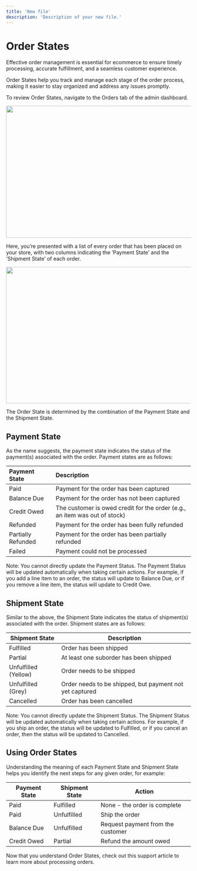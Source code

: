 ```yaml
---
title: 'New file'
description: 'Description of your new file.'
---
```


# Order States

Effective order management is essential for ecommerce to ensure timely processing, accurate fulfillment, and a seamless customer experience.

Order States help you track and manage each stage of the order process, making it easier to stay organized and address any issues promptly.

To review Order States, navigate to the Orders tab of the admin dashboard.

<img height="359" width="624" src="https://lh7-rt.googleusercontent.com/docsz/AD_4nXf1_HnveahvAvmehYXHDjNtQ5XEfqyS1L8VlaaoMpZimclnXe_vXJRuLQCI6wj7FT0dW8HYCfA_YO4VAkGrzgjoINlbTC6P6_bJf85gCgPN-MxGB5OGMaUMC3DiIZOhDjCXN-v-1w?key=0ncWz4vRy0tXhgnM2AaO802x" />

Here, you’re presented with a list of every order that has been placed on your store, with two columns indicating the ‘Payment State’ and the ‘Shipment State’ of each order.

<img height="371" width="624" src="https://lh7-rt.googleusercontent.com/docsz/AD_4nXfpmtw8z4KjlJoXoesfnLer_jjasahRdEdXPIybutYgtf77frhr5UbBOyEjn3GsuyeScxjO5ku99G4jfHPjq1W3Hd06C8l78XeFSDcmEnT3EYfIaX7KTHQsqGPyeF_sQ05Rsd5r?key=0ncWz4vRy0tXhgnM2AaO802x" />

The Order State is determined by the combination of the Payment State and the Shipment State.

## Payment State

As the name suggests, the payment state indicates the status of the payment(s) associated with the order. Payment states are as follows:

| **Payment State**  | **Description**                                                            |
| :----------------- | :------------------------------------------------------------------------- |
| Paid               | Payment for the order has been captured                                    |
| Balance Due        | Payment for the order has not been captured                                |
| Credit Owed        | The customer is owed credit for the order (e.g., an item was out of stock) |
| Refunded           | Payment for the order has been fully refunded                              |
| Partially Refunded | Payment for the order has been partially refunded                          |
| Failed             | Payment could not be processed                                             |

Note: You cannot directly update the Payment Status. The Payment Status will be updated automatically when taking certain actions. For example, if you add a line item to an order, the status will update to Balance Due, or if you remove a line item, the status will update to Credit Owe.

## Shipment State

Similar to the above, the Shipment State indicates the status of shipment(s) associated with the order. Shipment states are as follows:

| **Shipment State**   | **Description**                                         |
| -------------------- | ------------------------------------------------------- |
| Fulfilled            | Order has been shipped                                  |
| Partial              | At least one suborder has been shipped                  |
| Unfulfilled (Yellow) | Order needs to be shipped                               |
| Unfulfilled (Grey)   | Order needs to be shipped, but payment not yet captured |
| Cancelled            | Order has been cancelled                                |

Note: You cannot directly update the Shipment Status. The Shipment Status will be updated automatically when taking certain actions. For example, if you ship an order, the status will be updated to Fulfilled, or if you cancel an order, then the status will be updated to Cancelled.

## Using Order States

Understanding the meaning of each Payment State and Shipment State helps you identify the next steps for any given order, for example:

| **Payment State** | **Shipment State** | **Action**                        |
| ----------------- | ------------------ | --------------------------------- |
| Paid              | Fulfilled          | None - the order is complete      |
| Paid              | Unfulfilled        | Ship the order                    |
| Balance Due       | Unfulfilled        | Request payment from the customer |
| Credit Owed       | Partial            | Refund the amount owed            |

Now that you understand Order States, check out this support article to learn more about processing orders.